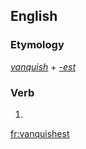 ==English==

===Etymology===
''[[vanquish]]'' + ''[[-est]]''

===Verb===
{{head|en}}

# {{second-person singular of|vanquish|lang=en}}

[[fr:vanquishest]]